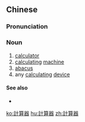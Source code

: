 {{also|计算器}}
==Chinese==
{{zh-forms|s=计算器|type=21}}

===Pronunciation===
{{zh-pron
|m=jìsuànqì
|c=gai3 syun3 hei3
|cat=n
}}

===Noun===
{{zh-noun}}

# [[calculator]]
# [[calculating]] [[machine]]
# [[abacus]]
# any [[calculating]] [[device]]

====See also====
* {{zh-l|計算機}}

[[ko:計算器]]
[[hu:計算器]]
[[zh:計算器]]